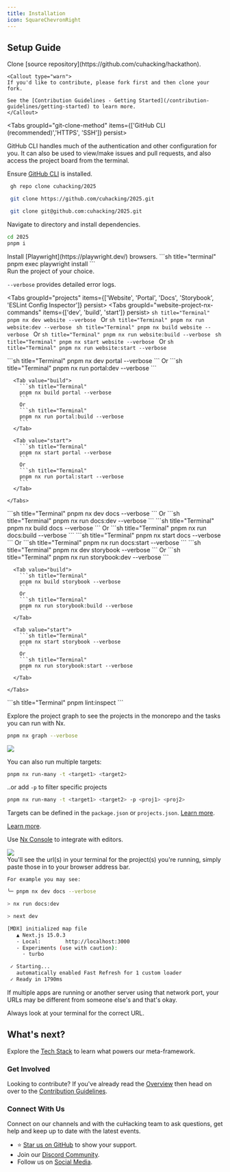 ```yaml
---
title: Installation
icon: SquareChevronRight
---
```



## Setup Guide

<div className="steps">

<div className="step">
Clone [source repository](https://github.com/cuhacking/hackathon).

    <Callout type="warn">
    If you'd like to contribute, please fork first and then clone your fork.

    See the [Contribution Guidelines - Getting Started](/contribution-guidelines/getting-started) to learn more.
    </Callout>

<Tabs groupId="git-clone-method" items={['GitHub CLI (recommended)','HTTPS', 'SSH']} persist>
<Tab value="GitHub CLI (recommended)">

GitHub CLI handles much of the authentication and other configuration for you. It can also be used to view/make issues and pull requests, and also access the project board from the terminal.

Ensure [GitHub CLI](https://cli.github.com/) is installed.

```sh title="Terminal"
 gh repo clone cuhacking/2025
```

</Tab>
  <Tab value="HTTPS">

```sh title="Terminal"
 git clone https://github.com/cuhacking/2025.git
```

</Tab>
<Tab value="SSH">

```sh title="Terminal"
 git clone git@github.com:cuhacking/2025.git
```

</Tab>
</Tabs>

  </div>
  <div className="step">
    Navigate to directory and install dependencies.

```sh title="terminal"
cd 2025
pnpm i
```

  </div>

  <div className="step">
    Install [Playwright](https://playwright.dev/) browsers.
    ```sh title="terminal"
    pnpm exec playwright install
    ```
  </div>

  <div className="step">
  Run the project of your choice.

`--verbose` provides detailed error logs.

<Tabs groupId="projects" items={['Website', 'Portal', 'Docs', 'Storybook', 'ESLint Config Inspector']} persist>
  <Tab value="Website">
    <Tabs groupId="website-project-nx-commands" items={['dev', 'build', 'start']} persist>
      <Tab value="dev">
        ```sh title="Terminal"
        pnpm nx dev website --verbose
        ```
        Or
        ```sh title="Terminal"
        pnpm nx run website:dev --verbose
        ```
      </Tab>
      <Tab value="build">
        ```sh title="Terminal"
        pnpm nx build website --verbose
        ```
        Or
        ```sh title="Terminal"
        pnpm nx run website:build --verbose
        ```
      </Tab>
      <Tab value="start">
        ```sh title="Terminal"
        pnpm nx start website --verbose
        ```
        Or
        ```sh title="Terminal"
        pnpm nx run website:start --verbose
        ```
      </Tab>
    </Tabs>
  </Tab>

  <Tab value="Portal">
    <Tabs
      groupId="portal-project-nx-commands"
      items={["dev", "build", "start"]}
      persist
    >
      <Tab value="dev">
        ```sh title="Terminal"
        pnpm nx dev portal --verbose
        ```
        Or
        ```sh title="Terminal"
        pnpm nx run portal:dev --verbose
        ```
      </Tab>

      <Tab value="build">
        ```sh title="Terminal"
        pnpm nx build portal --verbose
        ```
        Or
        ```sh title="Terminal"
        pnpm nx run portal:build --verbose
        ```
      </Tab>

      <Tab value="start">
        ```sh title="Terminal"
        pnpm nx start portal --verbose
        ```
        Or
        ```sh title="Terminal"
        pnpm nx run portal:start --verbose
        ```
      </Tab>

    </Tabs>
  </Tab>

  <Tab value="Docs">
    <Tabs groupId="docs-project-nx-commands" items={['dev', 'build', 'start']} persist>
      <Tab value="dev">
        ```sh title="Terminal"
        pnpm nx dev docs --verbose
        ```
        Or
        ```sh title="Terminal"
        pnpm nx run docs:dev --verbose
        ```
      </Tab>
      <Tab value="build">
        ```sh title="Terminal"
        pnpm nx build docs --verbose
        ```
        Or
        ```sh title="Terminal"
        pnpm nx run docs:build --verbose
        ```
      </Tab>
      <Tab value="start">
        ```sh title="Terminal"
        pnpm nx start docs --verbose
        ```
        Or
        ```sh title="Terminal"
        pnpm nx run docs:start --verbose
        ```
      </Tab>
    </Tabs>
  </Tab>

  <Tab value="Storybook">
    <Tabs
      groupId="storybook-project-nx-commands"
      items={["dev", "build", "start"]}
      persist
    >
      <Tab value="dev">
        ```sh title="Terminal"
        pnpm nx dev storybook --verbose
        ```
        Or
        ```sh title="Terminal"
        pnpm nx run storybook:dev --verbose
        ```
      </Tab>

      <Tab value="build">
        ```sh title="Terminal"
        pnpm nx build storybook --verbose
        ```
        Or
        ```sh title="Terminal"
        pnpm nx run storybook:build --verbose
        ```
      </Tab>

      <Tab value="start">
        ```sh title="Terminal"
        pnpm nx start storybook --verbose
        ```
        Or
        ```sh title="Terminal"
        pnpm nx run storybook:start --verbose
        ```
      </Tab>

    </Tabs>
  </Tab>
  <Tab value="ESLint Config Inspector">
        ```sh title="Terminal"
        pnpm lint:inspect
        ```
      </Tab>

</Tabs>

Explore the project graph to see the projects in the monorepo and the tasks you can run with Nx.

```sh title="Terminal"
pnpm nx graph --verbose
```

<Accordions>
  <Accordion title="What's the general syntax of Nx commands?">
  <img src="https://nx.dev/documentation/shared/images/run-target-syntax.svg" />

You can also run multiple targets:

```sh title="Terminal"
pnpm nx run-many -t <target1> <target2>
```

..or add `-p` to filter specific projects

```sh title="Terminal"
pnpm nx run-many -t <target1> <target2> -p <proj1> <proj2>
```

Targets can be defined in the `package.json` or `projects.json`. [Learn more](https://nx.dev/features/run-tasks).

[Learn more](https://nx.dev/core-features/explore-graph).

Use [Nx Console](https://nx.dev/nx-console) to integrate with editors.

<img src="https://nx.dev/documentation/shared/images/nx-console/nx-console-screenshot.webp" />

</Accordion>
</Accordions>

  </div>
  <div className="step">
You'll see the url(s) in your terminal for the project(s) you're running, simply paste those in to your browser address bar.

    For example you may see:

```sh title="Terminal"
╰─ pnpm nx dev docs --verbose                                                                                                                   ─╯

> nx run docs:dev

> next dev

[MDX] initialized map file
   ▲ Next.js 15.0.3
   - Local:        http://localhost:3000
   - Experiments (use with caution):
     · turbo

 ✓ Starting...
   automatically enabled Fast Refresh for 1 custom loader
 ✓ Ready in 1790ms
```

<Callout type="warn" title="URLs may change as the project matures.">

If multiple apps are running or another server using that network port, your URLs may be different from someone else's and that's okay.

Always look at your terminal for the correct URL.
</Callout>

</div>
</div>

## What's next?

Explore the [Tech Stack](/tech-stack) to learn what powers our meta-framework.

### Get Involved

Looking to contribute? If you've already read the [Overview](/) then head on over to the [Contribution Guidelines](/contribution-guidelines).

### Connect With Us

Connect on our channels and with the cuHacking team to ask questions, get help and keep up to date with the latest events.

- ⭐ [Star us on GitHub](https://github.com/cuhacking/2025) to show your support.
- Join our [Discord Community](https://discord.com/invite/h2cQqF9aZf).
- Follow us on [Social Media](https://linktr.ee/cuhacking_).
